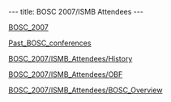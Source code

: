 ---
title: BOSC 2007/ISMB Attendees
---

[[BOSC_2007]]

[[Past_BOSC_conferences]]

[[BOSC_2007/ISMB_Attendees/History]]

[[BOSC_2007/ISMB_Attendees/OBF]]

[[BOSC_2007/ISMB_Attendees/BOSC_Overview]]